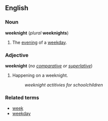 ==English==
===Noun===
'''weeknight''' (''plural'' '''weeknights''')

#The [[evening]] of a [[weekday]].

===Adjective===
'''weeknight''' (''no [[comparative]] or [[superlative]]'')

#Happening on a weeknight.
#:''weeknight actitivies for schoolchildren''

===Related terms===
*[[week]]
*[[weekday]]